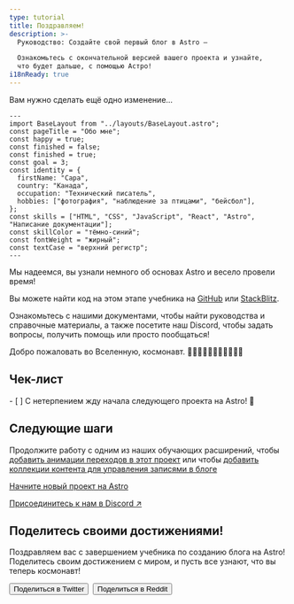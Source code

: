 ```yaml
---
type: tutorial
title: Поздравляем!
description: >-
  Руководство: Создайте свой первый блог в Astro —

  Ознакомьтесь с окончательной версией вашего проекта и узнайте,
  что будет дальше, с помощью Астро!
i18nReady: true
---
```




Вам нужно сделать ещё одно изменение...

```astro title="src/pages/about.astro" del={5} ins={6}
---
import BaseLayout from "../layouts/BaseLayout.astro";
const pageTitle = "Обо мне";
const happy = true;
const finished = false;
const finished = true;
const goal = 3;
const identity = {
  firstName: "Сара",
  country: "Канада",
  occupation: "Технический писатель",
  hobbies: ["фотография", "наблюдение за птицами", "бейсбол"],
};
const skills = ["HTML", "CSS", "JavaScript", "React", "Astro", "Написание документации"];
const skillColor = "тёмно-синий";
const fontWeight = "жирный";
const textCase = "верхний регистр";
---
```

Мы надеемся, вы узнали немного об основах Astro и весело провели время!

Вы можете найти код на этом этапе учебника на [GitHub](https://github.com/withastro/blog-tutorial-demo/tree/complete) или
[StackBlitz](https://stackblitz.com/github/withastro/blog-tutorial-demo/tree/complete?file=src/pages/index.astro).

Ознакомьтесь с нашими документами, чтобы найти руководства и справочные материалы, а также посетите наш Discord, чтобы задать вопросы, получить помощь или просто пообщаться!

Добро пожаловать во Вселенную, космонавт. 👩🏼‍🚀👨🏿‍🚀🧑‍🚀👩🏾‍🚀

<Box icon="check-list">

## Чек-лист

<Checklist>
- [ ] С нетерпением жду начала следующего проекта на Astro! 🚀
</Checklist>
</Box>

## Следующие шаги

Продолжите работу с одним из наших обучающих расширений, чтобы [добавить анимации переходов в этот проект](/ru/tutorials/add-view-transitions/) или чтобы [добавить коллекции контента для управления записями в блоге](/ru/tutorials/add-content-collections/)

[Начните новый проект на Astro](/ru/getting-started/)

[Присоединитесь к нам в Discord ↗](https://astro.build/chat)

<CompletionConfetti />

## Поделитесь своими достижениями!

Поздравляем вас с завершением учебника по созданию блога на Astro! Поделитесь своим достижением с миром, и пусть все узнают, что вы теперь космонавт!

<div style="display: flex; flex-wrap: wrap; gap: 0.5rem;">
  <Button link='https://twitter.com/intent/tweet?text=Just%20finished%20learning%20how%20to%20build%20my%20first%20Astro%20blog!%20Check%20it%20out%20at%20https://docs.astro.build/%0Avia%20%40astrodotbuild'>Поделиться в Twitter</Button>
  <Button link='https://www.reddit.com/submit?url=https://docs.astro.build/&title=Just%20finished%20learning%20how%20to%20build%20my%20first%20Astro%20blog!'>Поделиться в Reddit</Button>
</div>
